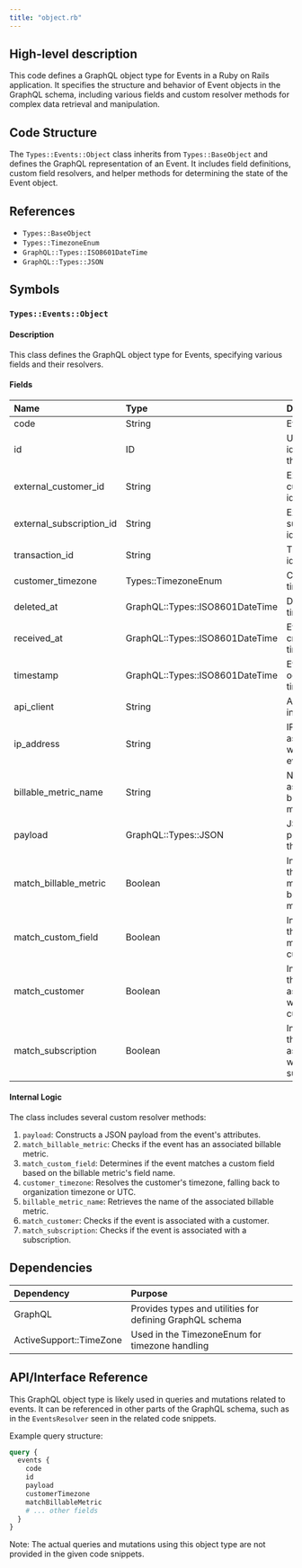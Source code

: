 ```yaml
---
title: "object.rb"
---
```


## High-level description
This code defines a GraphQL object type for Events in a Ruby on Rails application. It specifies the structure and behavior of Event objects in the GraphQL schema, including various fields and custom resolver methods for complex data retrieval and manipulation.

## Code Structure
The `Types::Events::Object` class inherits from `Types::BaseObject` and defines the GraphQL representation of an Event. It includes field definitions, custom field resolvers, and helper methods for determining the state of the Event object.

## References
- `Types::BaseObject`
- `Types::TimezoneEnum`
- `GraphQL::Types::ISO8601DateTime`
- `GraphQL::Types::JSON`

## Symbols

### `Types::Events::Object`
#### Description
This class defines the GraphQL object type for Events, specifying various fields and their resolvers.

#### Fields
| Name | Type | Description |
|:-----|:-----|:------------|
| code | String | Event code |
| id | ID | Unique identifier for the event |
| external_customer_id | String | External customer identifier |
| external_subscription_id | String | External subscription identifier |
| transaction_id | String | Transaction identifier |
| customer_timezone | Types::TimezoneEnum | Customer's timezone |
| deleted_at | GraphQL::Types::ISO8601DateTime | Deletion timestamp |
| received_at | GraphQL::Types::ISO8601DateTime | Event creation timestamp |
| timestamp | GraphQL::Types::ISO8601DateTime | Event occurrence timestamp |
| api_client | String | API client information |
| ip_address | String | IP address associated with the event |
| billable_metric_name | String | Name of the associated billable metric |
| payload | GraphQL::Types::JSON | JSON payload of the event |
| match_billable_metric | Boolean | Indicates if the event matches a billable metric |
| match_custom_field | Boolean | Indicates if the event matches a custom field |
| match_customer | Boolean | Indicates if the event is associated with a customer |
| match_subscription | Boolean | Indicates if the event is associated with a subscription |

#### Internal Logic
The class includes several custom resolver methods:

1. `payload`: Constructs a JSON payload from the event's attributes.
2. `match_billable_metric`: Checks if the event has an associated billable metric.
3. `match_custom_field`: Determines if the event matches a custom field based on the billable metric's field name.
4. `customer_timezone`: Resolves the customer's timezone, falling back to organization timezone or UTC.
5. `billable_metric_name`: Retrieves the name of the associated billable metric.
6. `match_customer`: Checks if the event is associated with a customer.
7. `match_subscription`: Checks if the event is associated with a subscription.

## Dependencies
| Dependency | Purpose |
|:-----------|:--------|
| GraphQL | Provides types and utilities for defining GraphQL schema |
| ActiveSupport::TimeZone | Used in the TimezoneEnum for timezone handling |

## API/Interface Reference
This GraphQL object type is likely used in queries and mutations related to events. It can be referenced in other parts of the GraphQL schema, such as in the `EventsResolver` seen in the related code snippets.

Example query structure:
```graphql
query {
  events {
    code
    id
    payload
    customerTimezone
    matchBillableMetric
    # ... other fields
  }
}
```

Note: The actual queries and mutations using this object type are not provided in the given code snippets.